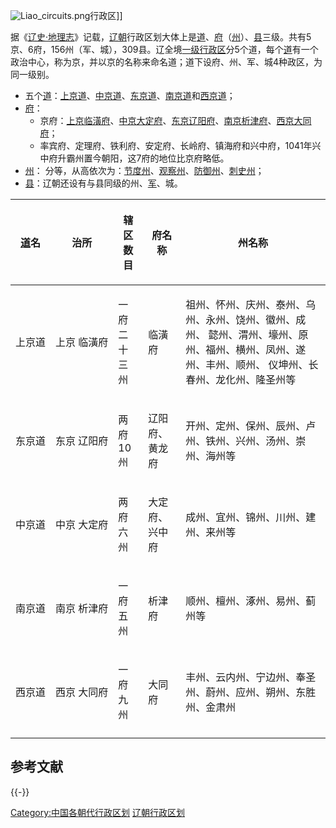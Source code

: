 [[File:Liao_circuits.png|thumb]]行政区]]

据《[[s:辽史/卷37|辽史·地理志]]》记载，[[辽朝|辽朝]]行政区划大体上是[[道|道]]、[[府|府]]（[[州|州]]）、[[县|县]]三级。共有5京、6府，156州（军、城），309县。辽全境[[一级行政区|一级行政区]]分5个道，每个[[道_(行政区)|道]]有一个政治中心，称为京，并以京的名称来命名道；道下设府、州、军、城4种政区，为同一级别。
*五个[[道_(行政区)|道]]：[[上京道|上京道]]、[[中京道|中京道]]、[[东京道|东京道]]、[[南京道|南京道]]和[[西京道|西京道]]；
*[[府|府]]：
**京府：[[上京临潢府|上京临潢府]]、[[中京大定府|中京大定府]]、[[东京辽阳府|东京辽阳府]]、[[南京析津府|南京析津府]]、[[西京大同府|西京大同府]]；
**率宾府、定理府、铁利府、安定府、长岭府、镇海府和兴中府，1041年兴中府升霸州置今朝阳，这7府的地位比京府略低。
*[[州|州]]： 分等，从高依次为：[[节度州|节度州]]、[[观察州|观察州]]、[[防御州|防御州]]、[[刺史州|刺史州]]；
*[[县|县]]：辽朝还设有与县同级的州、[[军|军]]、城。
 {| class="wikitable" style="width:360px; margin:auto"
|-
![[道|道]]名
!治所
!辖区数目
!府名称
!style="white-space: nowrap"|州名称
|- style="background:#ccccff;"
|style="white-space: nowrap"|上京道 
|上京
临潢府
|一府二十三州
|临潢府
|祖州、怀州、庆州、泰州、乌州、永州、饶州、徽州、成州、
懿州、渭州、壕州、原州、福州、横州、凤州、遂州、丰州、顺州、
仪坤州、长春州、龙化州、隆圣州等
|-
|东京道
|style="white-space: nowrap"|东京
辽阳府
|两府10州
|辽阳府、黄龙府
|开州、定州、保州、辰州、卢州、铁州、兴州、汤州、崇州、海州等
|- style="background:#ccccff;"
|中京道 
|中京
大定府
|两府六州
|大定府、兴中府 
|成州、宜州、锦州、川州、建州、来州等
|-
|南京道
|南京
析津府
|一府五州
|析津府
|顺州、檀州、涿州、易州、蓟州等
|- style="background:#ccccff;"
|西京道
|西京
大同府
|一府九州
|大同府 
|丰州、云内州、宁边州、奉圣州、蔚州、应州、朔州、东胜州、金肃州
|-
|}

== 参考文献 ==
{{Reflist}}

{{-}}
{{中国历代行政区划}}
{{辽朝行政区划|nocat}}

[[Category:中国各朝代行政区划|Category:中国各朝代行政区划]]
[[Category:辽朝行政区划|]]